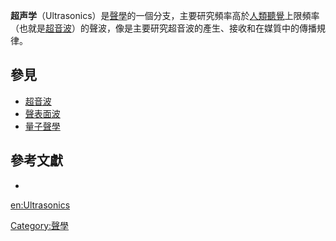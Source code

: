 '''超声学'''（Ultrasonics）是[[聲學|聲學]]的一個分支，主要研究頻率高於[[人類|人類]][[聽覺|聽覺]]上限頻率（也就是[[超音波|超音波]]）的聲波，像是主要研究超音波的產生、接收和在媒質中的傳播規律。
==參見==
*[[超音波|超音波]]
*[[聲表面波|聲表面波]]
*[[量子聲學|量子聲學]]
==參考文獻==
*{{cite web|url=http://203.68.243.199/cpedia/Content.asp?ID=43829&Query=1|title=超聲學|publisher=中國大百科智慧藏|accessdate=2008-04-22}}{{dead link|date=2018年4月 |bot=InternetArchiveBot |fix-attempted=yes }}

{{物理小作品}}
[[Category:聲學|Category:聲學]]
[[en:Ultrasonics|en:Ultrasonics]]
